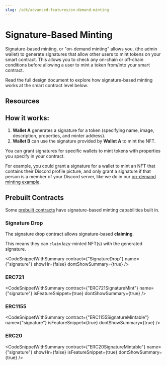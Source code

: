 ```yaml
---
slug: /sdk/advanced-features/on-demand-minting
---
```



# Signature-Based Minting

Signature-based minting, or "on-demand minting" allows you, (the admin wallet) to generate signatures
that allow other users to mint tokens on your smart contract. This allows you to check any on-chain or off-chain conditions
before allowing a user to mint a token from/into your smart contract.

Read the full design document to explore how signature-based minting works at the smart contract level below.

<div className="row" style={{ marginBottom: 24 }}>
  <div className="col col--12" style={{ marginTop: 8 }}>
    <QuickstartCard
      name="Signature Minting - Design Document"
      link="/contracts/design/SignatureMint"
      image="/assets/icons/general.png"
    />
  </div>
</div>

## Resources

<div className="row" style={{ marginBottom: 24 }}>
  <div className="col col--12" style={{ padding: 8 }}>
    <QuickstartCard
      name="Video: What is Signature-Based NFT Minting?"
      link="https://www.youtube.com/watch?v=VEo6gIL07eM"
      image="/assets/icons/education.png"
    />
  </div>
  <div className="col col--6" style={{ padding: 8 }}>
    <QuickstartCard
      name="Video: Allow users who own an NFT from another collection to claim for free"
      link="https://www.youtube.com/watch?v=2ITg70MPFJ8"
      image="/assets/icons/education.png"
    />
  </div>
  <div className="col col--6" style={{ padding: 8 }}>
    <QuickstartCard
      name="Guide: Allow users who meet off-chain conditions to mint an NFT"
      link="https://blog.thirdweb.com/guides/allow-github-contributors-to-mint-an-nft/"
      image="/assets/icons/education.png"
    />
  </div>
</div>

## How it works:

1. **Wallet A** generates a signature for a token (specifying name, image, description, properties, and minter address).
2. **Wallet B** can use the signature provided by **Wallet A** to mint the NFT.

You can grant signatures for specific wallets to mint tokens with properties you specify in your contract.

For example, you could grant a signature for a wallet to mint an NFT that contains their Discord profile picture,
and only grant a signature if that person is a member of your Discord server,
like we do in our [on-demand minting example](https://github.com/thirdweb-example/community-rewards).

## Prebuilt Contracts

Some [prebuilt contracts](/pre-built-contracts) have signature-based minting capabilities built in.

### Signature Drop

The signature drop contract allows signature-based **claiming**.

This means they can `claim` lazy-minted NFT(s) with the generated signature.

<div className="row" style={{ marginBottom: 24 }}>
  <div className="col col--6" style={{ padding: 8 }}>
    <QuickstartCard
      name="Video: Implement Signature-based minting with the Signature Drop contract"
      link="https://www.youtube.com/watch?v=2ITg70MPFJ8"
      image="/assets/icons/education.png"
    />
  </div>
  <div className="col col--6" style={{ padding: 8 }}>
    <QuickstartCard
      name="Guide: Allow users who own an NFT from another collection to claim for free"
      link="https://blog.thirdweb.com/guides/signature-drop/"
      image="/assets/icons/education.png"
    />
  </div>
</div>

<CodeSnippetWithSummary
  contract={"SignatureDrop"}
  name={"signature"}
  showHr={false}
  dontShowSummary={true}
/>

### ERC721

<CodeSnippetWithSummary
  contract={"ERC721SignatureMint"}
  name={"signature"}
  isFeatureSnippet={true}
  dontShowSummary={true}
/>

### ERC1155

<CodeSnippetWithSummary
  contract={"ERC1155SignatureMintable"}
  name={"signature"}
  isFeatureSnippet={true}
  dontShowSummary={true}
/>

### ERC20

<CodeSnippetWithSummary
  contract={"ERC20SignatureMintable"}
  name={"signature"}
  showHr={false}
  isFeatureSnippet={true}
  dontShowSummary={true}
/>
